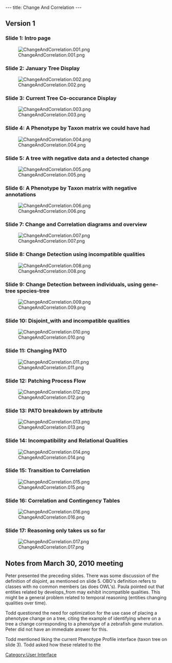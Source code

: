 ---
title: Change And Correlation
---

== Version 1==

=== Slide 1: Intro page ===
[[Image:ChangeAndCorrelation.001.png]]

=== Slide 2: January Tree Display ===
[[Image:ChangeAndCorrelation.002.png]]

=== Slide 3: Current Tree Co-occurance Display ===
[[Image:ChangeAndCorrelation.003.png]]

=== Slide 4: A Phenotype by Taxon matrix we could have had ===
[[Image:ChangeAndCorrelation.004.png]]


=== Slide 5: A tree with negative data and a detected change ===
[[Image:ChangeAndCorrelation.005.png]]

=== Slide 6: A Phenotype by Taxon matrix with negative annotations ===
[[Image:ChangeAndCorrelation.006.png]]


=== Slide 7: Change and Correlation diagrams and overview ===
[[Image:ChangeAndCorrelation.007.png]]

=== Slide 8: Change Detection using incompatible qualities ===
[[Image:ChangeAndCorrelation.008.png]]

=== Slide 9: Change Detection between individuals, using gene-tree species-tree ===
[[Image:ChangeAndCorrelation.009.png]]

=== Slide 10: Disjoint_with and incompatible qualities ===
[[Image:ChangeAndCorrelation.010.png]]

=== Slide 11: Changing PATO ===
[[Image:ChangeAndCorrelation.011.png]]

=== Slide 12: Patching Process Flow ===
[[Image:ChangeAndCorrelation.012.png]]

=== Slide 13: PATO breakdown by attribute ===
[[Image:ChangeAndCorrelation.013.png]]

=== Slide 14: Incompatibility and Relational Qualities ===
[[Image:ChangeAndCorrelation.014.png]]

=== Slide 15:  Transition to Correlation ===
[[Image:ChangeAndCorrelation.015.png]]

=== Slide 16: Correlation and Contingency Tables ===
[[Image:ChangeAndCorrelation.016.png]]

=== Slide 17: Reasoning only takes us so far ===
[[Image:ChangeAndCorrelation.017.png]]

== Notes from March 30, 2010 meeting ==

Peter presented the preceding slides.  There was some discussion of the definition of disjoint, as mentioned on slide 5.  OBO's definition refers to classes with no common members (as does OWL's).  Paula pointed out that entities related by develops_from may exhibit incompatible qualities.  This might be a general problem related to temporal reasoning (entities changing qualities over time).

Todd questioned the need for optimization for the use case of placing a phenotype change on a tree, citing the example of identifying where on a tree a change corresponding to a phenotype of a zebrafish gene mutation.  Peter did not have an immediate answer for this.

Todd mentioned liking the current Phenotype Profile interface (taxon tree on slide 3).
Todd asked how these related to the



[[Category:User Interface]]